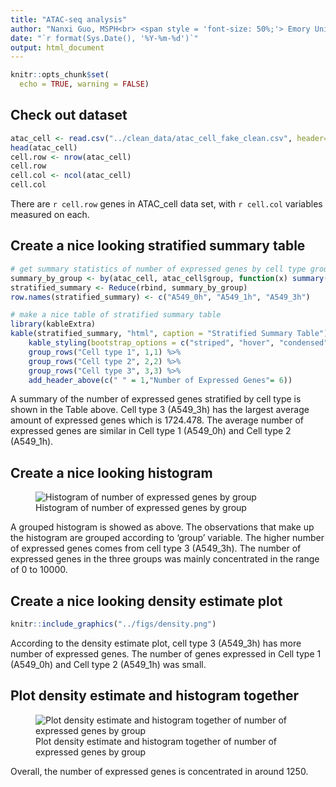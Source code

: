 ```yaml
---
title: "ATAC-seq analysis"
author: "Nanxi Guo, MSPH<br> <span style = 'font-size: 50%;'> Emory University<br> Department of Biostatistics and Bioinformatics </span>"
date: "`r format(Sys.Date(), '%Y-%m-%d')`"
output: html_document
---
```


```r
knitr::opts_chunk$set(
  echo = TRUE, warning = FALSE)
```


## Check out dataset
```r
atac_cell <- read.csv("../clean_data/atac_cell_fake_clean.csv", header=TRUE)
head(atac_cell)
cell.row <- nrow(atac_cell)
cell.row
cell.col <- ncol(atac_cell)
cell.col

```
There are `r cell.row` genes in ATAC_cell data set, with `r cell.col` variables measured on each.


## Create a nice looking stratified summary table
```r
# get summary statistics of number of expressed genes by cell type group
summary_by_group <- by(atac_cell, atac_cell$group, function(x) summary(x$num_genes_expressed))
stratified_summary <- Reduce(rbind, summary_by_group)
row.names(stratified_summary) <- c("A549_0h", "A549_1h", "A549_3h")

# make a nice table of stratified summary table
library(kableExtra)
kable(stratified_summary, "html", caption = "Stratified Summary Table") %>% 
    kable_styling(bootstrap_options = c("striped", "hover", "condensed"),full_width = T, position = "left") %>%
    group_rows("Cell type 1", 1,1) %>%
    group_rows("Cell type 2", 2,2) %>%
    group_rows("Cell type 3", 3,3) %>%
    add_header_above(c(" " = 1,"Number of Expressed Genes"= 6)) 

```
A summary of the number of expressed genes stratified by cell type is shown in the Table above. Cell type 3 (A549_3h) has the largest average amount of expressed genes which is 1724.478. The average number of expressed genes are similar in Cell type 1 (A549_0h) and Cell type 2 (A549_1h).

## Create a nice looking histogram 

![Histogram of number of expressed genes by group](../figs/hist.png)

A grouped histogram is showed as above. The observations that make up the histogram are grouped according to 'group' variable. The higher number of expressed genes comes from cell type 3 (A549_3h). The number of expressed genes in the three groups was mainly  concentrated in the range of 0 to 10000.

## Create a nice looking density estimate plot 
```r
knitr::include_graphics("../figs/density.png")

```
According to the density estimate plot, cell type 3 (A549_3h) has more number of expressed genes. The number of genes expressed in Cell type 1 (A549_0h) and Cell type 2 (A549_1h) was small.


## Plot density estimate and histogram together

![Plot density estimate and histogram together of number of expressed genes by group](../figs/hist.den.png)

Overall, the number of expressed genes is concentrated in around 1250.






